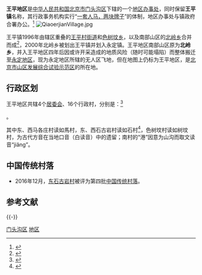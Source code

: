 {{中国乡级行政区
|景观照片文件名 = Wangping Village (20170308131233).jpg
|景观照片描述 = 王平村
|汉语拼音 = 
|其他语言 = 
|其他语言名称 = 
|旧称 = 
|地名出处 = 
|位置图文件名 = 
|位置图描述 = 
|自定义图片= 
|建置时间 = 
|政府驻地 = 
|毗邻 = 
|总面积 = 
|总人口 = 
|总人口年份 = 
|户籍人口 = 
|户籍人口年份 = 
|常住人口 = 
|常住人口年份 = 
|人口密度 = 
|GDP = 
|GDP年份 = 
|邮政编码 = 
|电话区号 = 10
|官方网站 = 
|网站名称 = 
|11/01/09/005/000}}

'''王平地区'''是[[中华人民共和国|中华人民共和国]][[北京市|北京市]][[门头沟区|门头沟区]]下辖的一个[[地区办事处|地区办事处]]，同时保留'''王平镇'''名称，其行政事务机构实行“[[一套人马，两块牌子|一套人马，两块牌子]]”的体制，地区办事处与镇政府合署办公。<ref>{{PRC admin/ref sgc|{{PRC admin/parent|11/01/09/005/000}}}}</ref>
[[File:QiaoerjianVillage.jpg|thumb]]

王平镇1996年由辖区重叠的[[王平村街道|王平村街道]]和[[色树坟乡|色树坟乡]]，以及南部山区的[[永定地区|北岭乡]]合并而成<ref>{{cite journal|author=李丽珍; 吴为|title=调整部分乡镇行政区划|journal=北京年鉴|year=1995|issn=1002-3658|publisher=北京年鉴社|pages=126}}</ref>，2000年北岭乡被划出王平镇并划入永定镇。王平地区南部山区原为'''北岭乡'''，并入王平地区四年后因或许开采造成的地质风险（随时可能塌陷）而整体搬迁至[[永定地区|永定地区]]，现为永定地区所辖的无人区飞地，但在地图上仍标为王平地区，是[[北京市山区发展综合试验示范区|北京市山区发展综合试验示范区]]的所在地。

== 行政区划 ==

王平地区共辖4个[[居委会|居委会]]、16个行政村，分别是：<ref>{{PRC admin/ref sgc|11/01/09/005/000}}</ref>

{{PRC admin/children|11/01/09/005/000}}。

其中东、西马各庄村读如馬{{zy|家|gē}}{{zy|莊|zhāng}}村，东、西石古岩村读如石{{zy|骨|gǔ}}{{zy|崖|nié}}村<ref>{{Cite web |url=https://ctext.org/wiki.pl?if=gb&chapter=52977 |title=《宛署雜記》第十五段 |accessdate=2020-05-24 |archive-date=2020-05-19 |archive-url=https://web.archive.org/web/20200519200507/https://ctext.org/wiki.pl?if=gb |dead-url=no }}</ref>，色树坟村读如{{zy|色|Shǎi}}树坟村，为古代方音在当地口音（白读音）中的遗留；南{{zy|港|jiǎng}}村的“港”因意为山沟而取文读音“jiǎng”。

==中国传统村落==
* 2016年12月，[[东石古岩村|东石古岩村]]被评为第四批[[中国传统村落|中国传统村落]]。

== 参考文献 ==
{{Reflist}}

{{-}}
{{门头沟区行政区划}}

[[Category:北京市地区|门头沟区]]
[[Category:门头沟区行政区划|地区]]